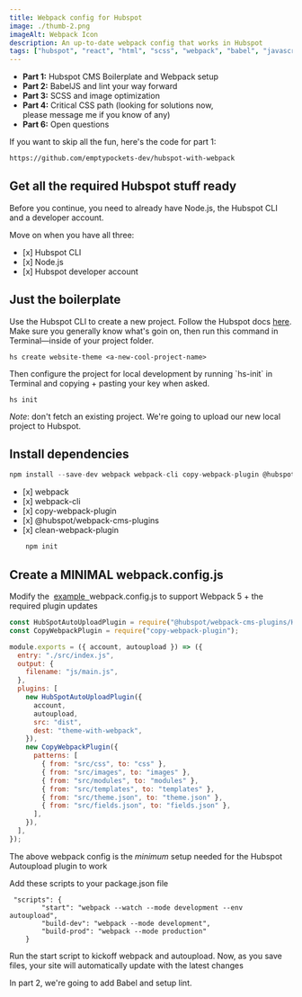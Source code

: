 ```yaml
---
title: Webpack config for Hubspot
image: ./thumb-2.png
imageAlt: Webpack Icon
description: An up-to-date webpack config that works in Hubspot
tags: ["hubspot", "react", "html", "scss", "webpack", "babel", "javascript"]
---
```


<ul class='parts-list'>
  <li>
    <b>Part 1:</b> Hubspot CMS Boilerplate and Webpack setup
  </li>
  <li>
    <b>Part 2:</b> BabelJS and lint your way forward
  </li>
  <li>
    <b>Part 3:</b> SCSS and image optimization
  </li>
  <li>
    <b>Part 4:</b> Critical CSS path (looking for solutions now,
    <br />
    please message me if you know of any)
  </li>
  <li>
    <b>Part 6:</b> Open questions
  </li>
</ul>

<p>If you want to skip all the fun, here's the code for part 1:</p>

```html
https://github.com/emptypockets-dev/hubspot-with-webpack
```

<h2>Get all the required Hubspot stuff ready</h2>
<p>
  Before you continue, you need to already have Node.js, the Hubspot CLI and a
  developer account.
</p>
<p>Move on when you have all three:</p>
<ul class='parts-list'>
  <li>[x] Hubspot CLI</li>
  <li>[x] Node.js</li>
  <li>[x] Hubspot developer account</li>
</ul>

<h2>Just the boilerplate</h2>
<p>
  Use the Hubspot CLI to create a new project. Follow the Hubspot docs
  <a href='https://github.com/HubSpot/cms-theme-boilerplate'> here</a>. Make sure
  you generally know what's goin on, then run this command in Terminal—inside of
  your project folder.
</p>

```
hs create website-theme <a-new-cool-project-name>
```

<p>
  Then configure the project for local development by running `hs-init` in
  Terminal and copying + pasting your key when asked.
</p>

```
hs init
```

<p>
  <em>Note</em>: don't fetch an existing project. We're going to upload our new
  local project to Hubspot.
</p>

<h2>Install dependencies</h2>

```js
npm install --save-dev webpack webpack-cli copy-webpack-plugin @hubspot/webpack-cms-plugins clean-webpack-plugin
```

<ul class='parts-list'>
  <li>[x] webpack</li>
  <li>[x] webpack-cli</li>
  <li>[x] copy-webpack-plugin</li>
  <li>[x] @hubspot/webpack-cms-plugins</li>
  <li>[x] clean-webpack-plugin</li>
</ul>

```js
    npm init
```

<h2>Create a MINIMAL webpack.config.js</h2>
<p>
  Modify the&nbsp;
  <a href='https://www.npmjs.com/package/@hubspot/webpack-cms-plugins'>
    example&nbsp;
  </a>
  webpack.config.js to support Webpack 5 + the required plugin updates
</p>

```js
const HubSpotAutoUploadPlugin = require("@hubspot/webpack-cms-plugins/HubSpotAutoUploadPlugin");
const CopyWebpackPlugin = require("copy-webpack-plugin");

module.exports = ({ account, autoupload }) => ({
  entry: "./src/index.js",
  output: {
    filename: "js/main.js",
  },
  plugins: [
    new HubSpotAutoUploadPlugin({
      account,
      autoupload,
      src: "dist",
      dest: "theme-with-webpack",
    }),
    new CopyWebpackPlugin({
      patterns: [
        { from: "src/css", to: "css" },
        { from: "src/images", to: "images" },
        { from: "src/modules", to: "modules" },
        { from: "src/templates", to: "templates" },
        { from: "src/theme.json", to: "theme.json" },
        { from: "src/fields.json", to: "fields.json" },
      ],
    }),
  ],
});
```

<p>
  The above webpack config is the <em>minimum</em> setup needed for the Hubspot
  Autoupload plugin to work
</p>

<p>Add these scripts to your package.json file</p>

```
 "scripts": {
        "start": "webpack --watch --mode development --env autoupload",
        "build-dev": "webpack --mode development",
        "build-prod": "webpack --mode production"
    }
```

<p>
  Run the start script to kickoff webpack and autoupload. Now, as you save
  files, your site will automatically update with the latest changes
</p>

<p>In part 2, we're going to add Babel and setup lint.</p>

